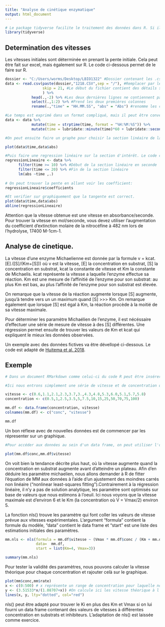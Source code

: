 ```yaml
---
title: "Analyse de cinétique enzymatique"
output: html_document
---
```


```r
# Le package tidyverse facilite le traitement des données dans R. Si il n'est pas installé, il peut être installé en tapant "install.packages("tidyverse")" dans la console. 
library(tidyverse)
```


## Determination des vitesses

Les vitesses initiales sont déterminée en prenant la pente initiale. Cela peut être fait sur excel, mais également sur R. Le code ci-dessous permet de le faire sur R.

```r
dossier <- "C:/Users/worms/Desktop/LBIO1322" #Dossier contenant les .csv généré par le spectrophotomètre
data <- read.csv(paste(dossier,"1218.CSV",sep = "/"), #Remplacer par le nom du fichier.
                 skip = 21, #Le début du fichier contient des détails sur l'expérience
                 ) %>%
            head(.,-2) %>% #Les deux dernières lignes ne contiennent pas de données 
            select(.,1:2) %>% #Prend les deux premières colonnes
            rename(.,"time" = "HH.MM.SS", "abs" = "Abs") #renomme les colonnes

#Le temps est exprimé dans un format compliqué, mais il peut être converti en un objet "temp". On peut ensuite extraire les minutes et les secondes. mutate() permet de modifier une colone d'un df. Ceci donnera le temps en seconde
data <- data %>% 
            mutate(time = strptime(time, format = "%H:%M:%S")) %>%
            mutate(time = lubridate::minute(time)*60 + lubridate::second(time))

#On peut ensuite faire un graphe pour choisir la section linéaire de la courbe

plot(data$time,data$abs)

#Puis faire une regression linéaire sur la section d'intérêt. Le code ci-dessous ne prend en compte que les données entre les deux filtres (ici 10 et 20 sec par défaut). Ces filtre doivent être modifier pour prendre la section linéaire du graphe.
regressionLineaire <- data %>% 
      filter(time >= 10) %>% #Début de la section linéaire en seconde
      filter(time <= 20) %>% #Fin de la section linéaire
      lm(abs ~time ,.)
      
# On peut trouver la pente en allant voir les coefficient:
regressionLineaire$coefficients

#Et verifier sur graphiquement que la tangente est correct. 
plot(data$time,data$abs)
abline(regressionLineaire)
```

Attention que la vitesse obtenue est une vitesse en absorbance/seconde. Pour trouver la vitesse en mol/seconde, vous devez utiliser l'augmentation du coefficient d'extinction molaire de la nitrocéfine à 482 nm lors de l'hydrolyse, 17400 M-1cm-1. 

## Analyse de cinetique.

La vitesse d'une enzyme Michaelienne est donnée par la formule v = kcat.[E].([S]/(Km+[S])) où v est la vitesse, [E] la concentration en substrat, [S] la concentration en substrat, kcat la constante de vitesse et Km la constante de Michaelis. kcat représente la vitesse a laquelle l'enzyme effectue sa réaction. Km est une mesure de l'affinitié de l'enzyme pour son substrat: au plus Km est bas, au plus l'affinité de l'enzyme pour son substrat est élevée.

On remarque que la vitesse de la réaction augmente lorsque [S] augmente, jusqu'à tendre vers un un maximum quand [S] >>> Km. On remarque également que lorsque [S] est égal à Km, la réaction procède à la moitié de sa vitesse maximale. 

Pour déterminer les paramètre Michaélien de l'enzyme, il est nécéssaire d'effectuer une série de mesure de vitesse à des [S] différentes. Une régression permet ensuite de trouver les valeurs de Km et kcat qui expliquent le mieux les données observées. 

Un exemple avec des données fictives va être dévellopé ci-dessous. Le code est adapté de [Huitema et al. 2018](https://doi.org/10.1101/316588).

## Exemple

```r
# Dans un document RMarkdown comme celui-ci du code R peut être insérer dans des 'chunk'. Le code sera executé au moment où le document est 'knit'. Par défaut, le code et sont résultat seront présent dans le document final. Vous pouvez aussi executer une ligne de code en tapant ctrl+enter ou tout le code en tapant ctrl+maj+enter.

#Ici nous entrons simplement une série de vitesse et de concentration que nous allons utiliser. Nous les entrons ensuite dans un data frame pour faciliter l'utilisation. 

vitesse <- c(0.6,1.1,2.1,2.3,3.7,3.,4.3,4.8,5.3,6.0,5.1,5.7,5.8) 
concentration <- c(0.5,1,2.5,3.5,5,7.5,10,15,25,50,70,75,100)

mm.df <- data.frame(concentration, vitesse) 
colnames(mm.df) <- c("conc", "vitesse")

mm.df
```

Un bon réflexe avec de nouvelles données est de commencer par les répresenter sur un graphique.

```r
#Pour accéder aux données au sein d'un data frame, on peut utiliser l'opérateur '$'. 

plot(mm.df$conc,mm.df$vitesse)
```

On voit bien la tendance décrite plus haut, où la vitesse augmente quand la concentration en substrat augmente avant d'atteindre un plateau. Afin d'en déduire les paramètre michaelien, nous allons demander à R de fitter l'équation de MM aux données à l'aide d'un ajustement des moindres carrés non linéaire ("nonlinear least-squares fitting").Contrairement à la régression linéaire, il n'y a pas de solution analytique, les paramètre sont optimisés sur base de valeurs que nous estimons à l'oeuil. Ici nous voyons que la vitesse maximale est d'environ 6 et le Km (la concentration où V = Vmax/2) environ 5. 

La fonction nls() trouve les paramètre qui font coller les valeurs de vitesse prévue aux vitesses expérimentales. L'argument "formula" contient la formule du modèle, "data" contient le data frame et "start" est une liste des estimations initiales des paramètres. 




```r
mm.nls <- nls(formula = mm.df$vitesse ~ (Vmax * mm.df$conc / (Km + mm.df$conc)), 
              data=  mm.df, 
              start = list(Km=4, Vmax=3)) 

summary(mm.nls)
```

Pour tester la validité des paramètres, nous pouvons calculer la vitesse théorique pour chaque concentration et rajouter celà sur le graphique.

```r
plot(mm$conc,mm$rate)
x <- c(0:500) # x représente un range de concentration pour laquelle nous calculerons la vitesse théorique. Si vous changez cela pour vos valeur, modifier cela pour couvrir un range qui couvre vos concentrations. Attention c(a:b) ne donne que les entier entre a et b.
y <- (3.51533*x/(1.08707+x)) #On calcule ici les vitesse théorique à l'aide des Km et Vmax obtenu plus haut et du range de concentration théorique. Il faut changer la valeur des Km et Vmax
lines(x, y, lty="dotted", col="red")

```

nls() peut être adapté pour trouver le Ki en plus des Km et Vmax si on lui fourni un data frame contenant des valeurs de vitesses à différentes concentration en substrats et inhibiteurs. L'adaptation de nls() est laissée comme exercice.

